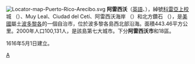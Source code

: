 {{noteTA
|1=zh-cn:阿雷西沃; zh-tw:阿雷西博; zh-hk:阿雷斯保
}}
{{Unreferenced|time=2020-10-22T09:23:11+00:00}}
[[File:Locator-map-Puerto-Rico-Arecibo.svg|thumb]]
{{coord|18|28|27|N|66|42|57|W|display=title}}
'''阿雷西沃'''（[[英語|英語]]、{{lang-es|Arecibo}}），綽號[[安多尼奧·里耶斯·科雷亞|科雷亞上校]]城 （{{lang|es|La Villa del Capitán Correa}}）、Muy Leal、Ciudad del Cetí、阿雷西沃海岸 （{{lang|es|La Ribera del Arecibo}}）和北方鑽石 （{{lang|es|Diamante del Norte}}），是[[美國|美國]]屬土[[波多黎各|波多黎各]]的一個自治市，位於波多黎各島西北部沿海。面積443.46平方公里。2000年人口100,131人，是該島第七大城市。下分'''阿雷西沃市'''和18區。

1616年5月1日建立。
{{波多黎各自由邦}}
[[Category:波多黎各城市|A]]
